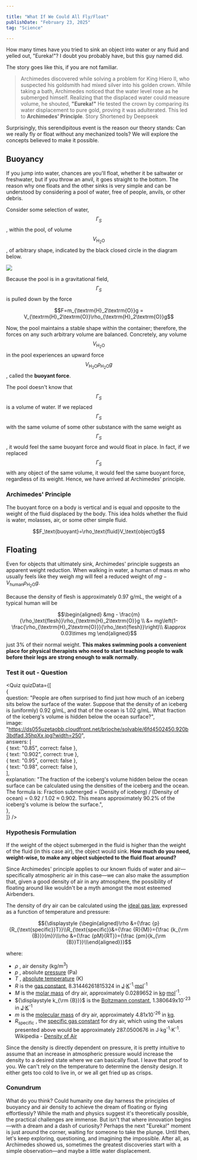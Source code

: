 ```yaml
---

title: "What If We Could All Fly/Float"  
publishDate: "February 23, 2025"  
tag: "Science"  

---
```


How many times have you tried to sink an object into water or any fluid and yelled out, "Eureka!"? I doubt you probably have, but this guy named <PreviewLink  
    title="Archimedes"  
    link="https://en.wikipedia.org/wiki/Archimedes"  
    summary="Archimedes was an ancient Greek mathematician, physicist, engineer, inventor, and astronomer, widely regarded as one of the greatest thinkers of antiquity. He is famous for his principles of buoyancy (Archimedes' Principle), his work on levers, and his innovative war machines. His contributions to mathematics, such as calculating pi and developing early calculus concepts, remain foundational to this day."  
/> did.  

The story goes like this, if you are not familiar.  

> Archimedes discovered <PreviewLink  
    title="buoyancy"  
    link="#"  
    summary="We will explore this very soon."  
/> while solving a problem for King Hiero II, who suspected his goldsmith had mixed silver into his golden crown. While taking a bath, Archimedes noticed that the water level rose as he submerged himself. Realizing that the displaced water could measure volume, he shouted, **"Eureka!"** He tested the crown by comparing its water displacement to pure gold, proving it was adulterated. This led to **Archimedes' Principle**. <AutoNumberedSidenote>Story Shortened by Deepseek</AutoNumberedSidenote>  

Surprisingly, this serendipitous event is the reason our theory stands: Can we really fly or float without any mechanized tools? We will explore the concepts believed to make it possible.  

## Buoyancy  

If you jump into water, chances are you'll float, whether it be saltwater or freshwater, but if you throw an anvil, it goes straight to the bottom. The reason why one floats and the other sinks is very simple and can be understood by considering a pool of water, free of people, anvils, or other debris.  

Consider some selection of water, $$ \Gamma_S $$, within the pool, of volume $$V_{\textrm{H}_2\textrm{O}}$$, of arbitrary shape, indicated by the black closed circle in the diagram below.  

![](http://i61.tinypic.com/2gyd2q0.png)  

Because the pool is in a gravitational field, $$ \Gamma_S $$ is pulled down by the force  

<center style={{padding: 16}}>$$F=m_{\textrm{H}_2\textrm{O}}g = V_{\textrm{H}_2\textrm{O}}\rho_{\textrm{H}_2\textrm{O}}g$$</center>  

Now, the pool maintains a stable shape within the container; therefore, the forces on any such arbitrary volume are balanced. Concretely, any volume $$ V_{\textrm{H}_2\textrm{O}} $$ in the pool experiences an upward force $$ V_{\textrm{H}_2\textrm{O}}\rho_{\textrm{H}_2\textrm{O}}g $$, called the **buoyant force**.  

The pool doesn't know that $$ \Gamma_S $$ is a volume of water. If we replaced $$ \Gamma_S $$ with the same volume of some other substance with the same weight as $$ \Gamma_S$$, it would feel the same buoyant force and would float in place. In fact, if we replaced $$ \Gamma_S $$ with any object of the same volume, it would feel the same buoyant force, regardless of its weight. Hence, we have arrived at Archimedes' principle.  

### Archimedes' Principle

The buoyant force on a body is vertical and is equal and opposite to the weight of the fluid displaced by the body. This idea holds whether the fluid is water, molasses, air, or some other simple fluid.  
  
<center style={{padding: 16}}>$$F_\text{buoyant}=\rho_\text{fluid}V_\text{object}g$$</center>  

## Floating  

Even for objects that ultimately sink, Archimedes' principle suggests an apparent weight reduction. When walking in water, a human of mass $m$ who usually feels like they weigh $mg$ will feel a reduced weight of $mg -V_\text{human}\rho_{\textrm{H}_2\textrm{O}}g$.  

Because the density of flesh is approximately 0.97 g/mL, the weight of a typical human will be  

<center style={{padding: 16}}>$$\begin{aligned} &mg - \frac{m}{\rho_\text{flesh}}\rho_{\textrm{H}_2\textrm{O}}g \\ &= mg\left(1-\frac{\rho_{\textrm{H}_2\textrm{O}}}{\rho_\text{flesh}}\right)\\ &\approx 0.03\times mg \end{aligned}$$</center>  

just 3% of their normal weight. **This makes swimming pools a convenient place for physical therapists who need to start teaching people to walk before their legs are strong enough to walk normally**.  

### Test it out - Question

<Quiz quizData={[  
  {  
    question: "People are often surprised to find just how much of an iceberg sits below the surface of the water. Suppose that the density of an iceberg is (uniformly) 0.92 g/mL, and that of the ocean is 1.02 g/mL. What fraction of the iceberg's volume is hidden below the ocean surface?",  
    image: "https://ds055uzetaobb.cloudfront.net/brioche/solvable/6fd4502450.920b3bdfad.35hpXx.jpg?width=250",  
    answers: [  
      { text: "0.85", correct: false },  
      { text: "0.902", correct: true },  
      { text: "0.95", correct: false },  
      { text: "0.98", correct: false },  
    ],  
    explanation: "The fraction of the iceberg's volume hidden below the ocean surface can be calculated using the densities of the iceberg and the ocean. The formula is: Fraction submerged = (Density of iceberg) / (Density of ocean) = 0.92 / 1.02 ≈ 0.902. This means approximately 90.2% of the iceberg's volume is below the surface.",  
  },  
]} />  

### Hypothesis Formulation

If the weight of the object submerged in the fluid is higher than the weight of the fluid (in this case air), the object would sink. **How much do you need, weight-wise, to make any object subjected to the fluid float around?**

Since Archimedes' principle applies to our known fluids of water and air—specifically atmospheric air in this case—we can also make the assumption that, given a good density of air in any atmosphere, the possibility of floating around like <PreviewLink  
    title="Zaheer"  
    link="https://avatar.fandom.com/wiki/Zaheer"  
    summary="Avatar Lore - Zaheer is the leader of the Red Lotus, a martial arts expert, and an anarchist, who strongly believes in the foundation of a new world without the Order of the White Lotus, the four nations, or the Avatar."  
/> wouldn't be a myth amongst the most esteemed Airbenders.  

The density of dry air can be calculated using the [ideal gas law](https://en.wikipedia.org/wiki/Ideal_gas_law "Ideal gas law"), expressed as a function of temperature and pressure:  

<center style={{padding: 16}}>$${\displaystyle {\begin{aligned}\rho &={\frac {p}{R_{\text{specific}}T}}\\R_{\text{specific}}&={\frac {R}{M}}={\frac {k_{\rm {B}}}{m}}\\\rho &={\frac {pM}{RT}}={\frac {pm}{k_{\rm {B}}T}}\\\end{aligned}}}$$</center>  

where:  

- ${\displaystyle \rho }$  , air density (kg/m<sup>3</sup>)  
- ${\displaystyle p}$  , absolute [pressure](https://en.wikipedia.org/wiki/Pressure "Pressure") (Pa)  
- ${\displaystyle T}$  , [absolute temperature](https://en.wikipedia.org/wiki/Absolute_temperature "Absolute temperature") (K)  
- ${\displaystyle R}$ is the [gas constant](https://en.wikipedia.org/wiki/Gas_constant "Gas constant"), 8.31446261815324 in [J](https://en.wikipedia.org/wiki/Joule "Joule")⋅[K](https://en.wikipedia.org/wiki/Kelvin "Kelvin")<sup>-1</sup>⋅[mol](https://en.wikipedia.org/wiki/Mole_\(unit\) "Mole (unit)")<sup>-1</sup>  
- ${\displaystyle M}$ is the [molar mass](https://en.wikipedia.org/wiki/Molar_mass "Molar mass") of dry air, approximately 0.0289652 in [kg](https://en.wikipedia.org/wiki/Kilogram "Kilogram")⋅[mol](https://en.wikipedia.org/wiki/Mole_\(unit\) "Mole (unit)")<sup>-1</sup>.  
- ${\displaystyle k_{\rm {B}}}$ is the [Boltzmann constant](https://en.wikipedia.org/wiki/Boltzmann_constant "Boltzmann constant"), 1.380649x10<sup>-23</sup> in [J](https://en.wikipedia.org/wiki/Joule "Joule")⋅[K](https://en.wikipedia.org/wiki/Kelvin "Kelvin")<sup>-1</sup>  
- ${\displaystyle m}$ is the [molecular mass](https://en.wikipedia.org/wiki/Molecular_mass "Molecular mass") of dry air, approximately 4.81x10<sup>-26</sup> in [kg](https://en.wikipedia.org/wiki/Kilogram "Kilogram").  
- ${\displaystyle R_{\text{specific}}}$  , the [specific gas constant](https://en.wikipedia.org/wiki/Specific_gas_constant "Specific gas constant") for dry air, which using the values presented above would be approximately 287.0500676 in J⋅kg<sup>-1</sup>⋅K<sup>-1</sup>. <AutoNumberedSidenote>Wikipedia - <a href="https://en.wikipedia.org/wiki/Density_of_air">Density of Air</a></AutoNumberedSidenote>  

Since the density is directly dependent on pressure, it is pretty intuitive to assume that an increase in atmospheric pressure would increase the density to a desired state where we can basically float. I leave that proof to you. We can't rely on the temperature to determine the density design. It either gets too cold to live in, or we all get fried up as crisps.  

### Conundrum

What do you think? Could humanity one day harness the principles of buoyancy and air density to achieve the dream of floating or flying effortlessly? While the math and physics suggest it's theoretically possible, the practical challenges are immense. But isn't that where innovation begins—with a dream and a dash of curiosity? Perhaps the next "Eureka!" moment is just around the corner, waiting for someone to take the plunge. Until then, let's keep exploring, questioning, and imagining the impossible. After all, as Archimedes showed us, sometimes the greatest discoveries start with a simple observation—and maybe a little water displacement.
